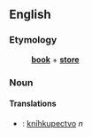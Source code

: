 ==English==
===Etymology===
:'''[[book]]''' + '''[[store]]'''
===Noun===
====Translations====
*{{sk}}: [[kníhkupectvo]] ''n''